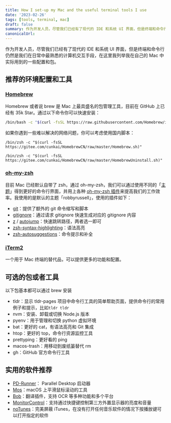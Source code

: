 ```yaml
---
title: How I set-up my Mac and the useful terminal tools I use
date: '2023-02-26'
tags: [tools, terminal, mac]
draft: false
summary: 作为开发人员，尽管我们已经有了现代的 IDE 和系统 UI 界面，但是终端和命令行仍然是我们在日常中最熟悉的计算机交互手段，在这里我列举我在自己的 Mac 中实际用到的一些配置和包。
canonicalUrl:
---
```


作为开发人员，尽管我们已经有了现代的 IDE 和系统 UI 界面，但是终端和命令行仍然是我们在日常中最熟悉的计算机交互手段，在这里我列举我在自己的 Mac 中实际用到的一些配置和包。

## 推荐的环境配置和工具

### [Homebrew](https://brew.sh/)

Homebrew 或者说 brew 是 Mac 上最具盛名的包管理工具，目前在 GitHub 上已经有 35k Star。通过以下命令你可以快速安装：

```bash
/bin/bash -c "$(curl -fsSL https://raw.githubusercontent.com/Homebrew/install/HEAD/install.sh)"
```

如果你遇到一些难以解决的网络问题，你可以考虑使用国内脚本：

```bash:安装
/bin/zsh -c "$(curl -fsSL https://gitee.com/cunkai/HomebrewCN/raw/master/Homebrew.sh)"
```

```bash:卸载
/bin/zsh -c "$(curl -fsSL https://gitee.com/cunkai/HomebrewCN/raw/master/HomebrewUninstall.sh)"
```

### [oh-my-zsh](https://ohmyz.sh/)

目前 Mac 已经默认自带了 zsh，通过 oh-my-zsh，我们可以通过使用不同的「[主题](https://github.com/ohmyzsh/ohmyzsh/wiki/Themes)」得到更好的命令行界面，并用上各种 [oh-my-zsh 插件](https://github.com/ohmyzsh/ohmyzsh/wiki/Plugins-Overview)来提高我们的工作效率。我使用的是默认的主题「robbyrussell」，使用的插件如下：

- [git](https://github.com/ohmyzsh/ohmyzsh/tree/master/plugins/git)：提供了额外的 git 命令缩写和脚本
- [gitignore](https://github.com/ohmyzsh/ohmyzsh/tree/master/plugins/gitignore)：通过请求 gitignore 快速生成对应的 gitignore 内容
- [z](https://github.com/ohmyzsh/ohmyzsh/tree/master/plugins/z) / [autojump](https://github.com/ohmyzsh/ohmyzsh/tree/master/plugins/autojump)：快速跳转路径，两者选一即可
- [zsh-syntax-highlighting](https://github.com/zsh-users/zsh-syntax-highlighting/)：语法高亮
- [zsh-autosuggestions](https://github.com/zsh-users/zsh-autosuggestions)：命令提示和补全

### [iTerm2](https://iterm2.com/)

一个用于 Mac 终端的替代品，可以提供更多的功能和配置。

## 可选的包或者工具

以下包基本都可以通过 brew 安装

- tldr：显示 tldr-pages 项目中命令行工具的简单帮助页面，提供命令行的常用例子和提示，比如`tldr tldr`
- nvm：安装、卸载或切换 Node.js 版本
- pyenv：用于管理和切换 python 虚拟环境
- bat：更好的 cat，有语法高亮和 Git 集成
- htop：更好的 top，命令行资源监控工具
- prettyping：更好看的 ping
- macos-trash：用移动到废纸篓替代 rm
- gh：GitHub 官方命令行工具

## 实用的软件推荐

- [PD-Runner](https://github.com/lihaoyun6/PD-Runner)： Parallel Desktop 启动器
- [Mos](https://github.com/Caldis/Mos)：macOS 上平滑鼠标滚动的工具
- [Bob](https://github.com/ripperhe/Bob)：翻译插件，支持 OCR 等多种功能和多个平台
- [MonitorControl](https://github.com/MonitorControl/MonitorControl)：支持通过快捷键控制第三方外置显示器的亮度和音量
- [noTunes](https://github.com/tombonez/noTunes)：完美屏蔽 iTunes，在没有打开任何音乐软件的情况下按播放键可以打开指定的软件

